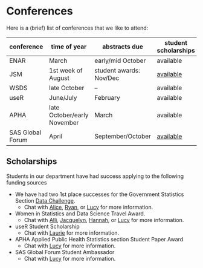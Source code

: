 # Conferences {#conferences}

Here is a (brief) list of conferences that we like to attend:

conference | time of year | abstracts due | student scholarships
-----------|--------------|---------------|----------------------
ENAR       | March        | early/mid October | available
JSM        | 1st week of August | student awards: Nov/Dec | [available](https://www.amstat.org/asa/education/Student-Paper-Competition-Travel-Award-to-Attend-the-Joint-Statistical-Meetings.aspx)
WSDS       | late October | -- | available
useR       | June/July    | February | available
APHA       | late October/early November | March | available
SAS Global Forum | April | September/October | [available](https://support.sas.com/learn/ap/student/amb.html)
## Scholarships

Students in our department have had success applying to the following funding sources

* We have had two 1st place successes for the Government Statistics Section [Data Challenge](http://community.amstat.org/governmentstatisticssection/new-item2/new-item). 
    * Chat with [Alice](http://www.vanderbilt.edu/biostatistics/graduate/students/Alice-toll/), [Ryan](http://www.vanderbilt.edu/biostatistics/graduate/students/Ryan-Jarrett/), or [Lucy](http://www.vanderbilt.edu/biostatistics/graduate/students/lucy-dagostino-mcgowan/) for more information.
* Women in Statistics and Data Science Travel Award. 
    * Chat with [Alli](http://www.vanderbilt.edu/biostatistics/graduate/students/allison-hainline/), [Jacquelyn](http://www.vanderbilt.edu/biostatistics/graduate/students/jacquelyn-neal/), [Hannah](http://www.vanderbilt.edu/biostatistics/graduate/students/Hannah%20Weeks/), or [Lucy](http://www.vanderbilt.edu/biostatistics/graduate/students/lucy-dagostino-mcgowan/) for more information.
* useR Student Scholarship
    * Chat with [Laurie](http://www.vanderbilt.edu/biostatistics/graduate/students/lauren-samuels/) for more information.
* APHA Applied Public Health Statistics section Student Paper Award
    * Chat with [Lucy](http://www.vanderbilt.edu/biostatistics/graduate/students/lucy-dagostino-mcgowan/) for more information. 
* SAS Global Forum Student Ambassador
    * Chat with [Lucy](http://www.vanderbilt.edu/biostatistics/graduate/students/lucy-dagostino-mcgowan/) for more information. 